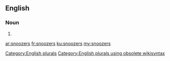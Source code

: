 ==English==

===Noun===
{{head|en}}

# {{plural of|snoozer}}

[[Category:English plurals]][[Category:English plurals using obsolete wikisyntax]]

[[ar:snoozers]]
[[fr:snoozers]]
[[ku:snoozers]]
[[my:snoozers]]